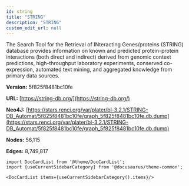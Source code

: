 ```yaml
---
id: string
title: "STRING"
description: "STRING"
custom_edit_url: null
---
```





The Search Tool for the Retrieval of INteracting Genes/proteins (STRING) database provides information on known and predicted protein-protein interactions (both direct and indirect) derived from genomic context predictions, high-throughput laboratory experiments, conserved co-expression, automated text mining, and aggregated knowledge from primary data sources.

**Version:** 5f825f8481bc10fe

**URL:** [https://string-db.org/](https://string-db.org/)

**Neo4J:** [https://stars.renci.org/var/plater/bl-3.2.1/STRING-DB_Automat/5f825f8481bc10fe/graph_5f825f8481bc10fe.db.dump](https://stars.renci.org/var/plater/bl-3.2.1/STRING-DB_Automat/5f825f8481bc10fe/graph_5f825f8481bc10fe.db.dump)

**Nodes:** 56,115

**Edges:** 8,749,817





```mdx-code-block
import DocCardList from '@theme/DocCardList';
import {useCurrentSidebarCategory} from '@docusaurus/theme-common';

<DocCardList items={useCurrentSidebarCategory().items}/>
```
      